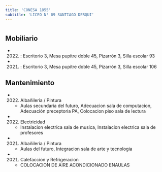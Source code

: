 ```yaml
---
title: 'CONESA 1855'
subtitle: 'LICEO N° 09 SANTIAGO DERQUI'
---
```


#


## Mobiliario

*  (2022) : Escritorio 3, Mesa pupitre doble 45, Pizarrón 3, Silla escolar 93 

*  (2021) : Escritorio 3, Mesa pupitre doble 45, Pizarrón 3, Silla escolar 106 





## Mantenimiento

*  (2022) Albañileria / Pintura 
    + Aulas secundaria del futuro, Adecuacion sala de computacion, Adecuación preceptoria PA, Colocacion piso sala de lectura

*  (2022) Electricidad 
    + Instalacion electrica sala de musica, Instalacion electrica sala de profesores

*  (2021) Albañileria / Pintura 
    + Aulas del futuro, Integracion sala de arte y tecnologia

*  (2021) Calefaccion y Refrigeracion 
    + COLOCACION DE AIRE ACONDICIONADO ENAULAS



